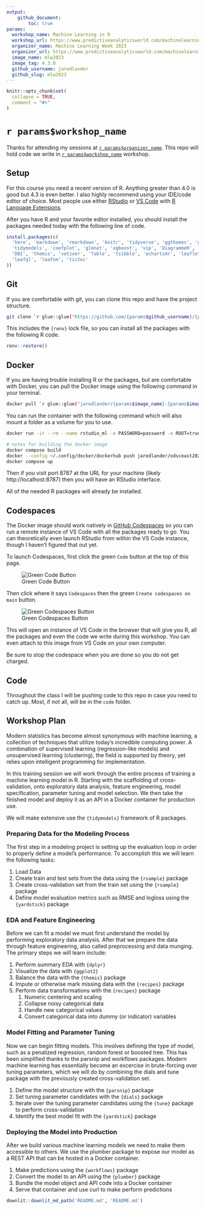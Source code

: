 ```yaml
---
output:
    github_document:
        toc: true
params:
  workshop_name: Machine Learning in R
  workshop_url: https://www.predictiveanalyticsworld.com/machinelearningweek/workshops/machine-learning-with-r/
  organizer_name: Machine Learning Week 2023
  organizer_url: https://www.predictiveanalyticsworld.com/machinelearningweek/
  image_name: mlw2023
  image_tag: 4.3.0
  github_username: jaredlander
  github_slug: mlw2023
---
```


<!-- README.md is generated from README.Rmd. Please edit that file -->

```r
knitr::opts_chunk$set(
  collapse = TRUE,
  comment = "#>"
)
```

# `r params$workshop_name`

<!-- badges: start -->
<!-- badges: end -->

Thanks for attending my sessions at [`r params$organizer_name`](`r params$organizer_url`). This repo will hold code we write in [`r params$workshop_name`](`r params$workshop_url`) workshop.

## Setup

For this course you need a recent version of R. Anything greater than 4.0 is good but 4.3 is even better. I also highly recommend using your IDE/code editor of choice. Most people use either [RStudio](https://www.rstudio.com/products/rstudio/) or [VS Code](https://code.visualstudio.com/) with [R Language Extensions](https://code.visualstudio.com/docs/languages/r).

After you have R and your favorite editor installed, you should install the packages needed today with the following line of code.

```r
install.packages(c(
  'here', 'markdown', 'rmarkdown', 'knitr', 'tidyverse', 'ggthemes', 'ggridges', 
  'tidymodels', 'coefplot', 'glmnet', 'xgboost', 'vip', 'DiagrammeR', 'here', 
  'DBI', 'themis', 'vetiver', 'fable', 'tsibble', 'echarts4r', 'leaflet', 
  'leafgl', 'leafem', 'tictoc'
))
```

## Git

If you are comfortable with git, you can clone this repo and have the project structure.

```sh
git clone `r glue::glue("https://github.com/{params$github_username}/{params$github_slug}.git")`
```

This includes the `{renv}` lock file, so you can install all the packages with the following R code.

```r
renv::restore()
```

## Docker

If you are having trouble installing R or the packages, but are comfortable with Docker, you can pull the Docker image using the following command in your terminal.

```sh
docker pull `r glue::glue("jaredlander/{params$image_name}:{params$image_tag}")`
```

You can run the container with the following command which will also mount a folder as a volume for you to use.

```sh
docker run -it --rm --name rstudio_ml -e PASSWORD=password -e ROOT=true -p 8787:8787 -v $PWD/workshop:/home/rstudio/workshop `r glue::glue("jaredlander/{params$image_name}:{params$image_tag}")`
```

```sh
# notes for building the docker image
docker compose build
docker --config ~/.config/docker/dockerhub push jaredlander/odsceast2023:4.2.3
docker compose up
```

Then if you visit port 8787 at the URL for your machine (likely http://localhost:8787) then you will have an RStudio interface.

All of the needed R packages will already be installed.

## Codespaces

The Docker image should work natively in [GitHub Codespaces](https://github.com/features/codespaces) so you can run a remote instance of VS Code with all the packages ready to go. You can theoretically even launch RStudio from within the VS Code instance, though I haven't figured that out yet.

To launch Codespaces, first click the green `Code` button at the top of this page.

![Green Code Button](images/github-code-button.png)

Then click where it says `Codespaces` then the green `Create codespaces on main` button.

![Green Codespaces Button](images/github-codespaces-button.png)

This will open an instance of VS Code in the browser that will give you R, all the packages and even the code we write during this workshop. You can even attach to this image from VS Code on your own computer.

Be sure to stop the codespace when you are done so you do not get charged.

## Code

Throughout the class I will be pushing code to this repo in case you need to catch up. Most, if not all, will be in the `code` folder.

## Workshop Plan

Modern statistics has become almost synonymous with machine learning, a collection of techniques that utilize today's incredible computing power. A combination of  supervised learning (regression-like models) and unsupervised learning (clustering), the field is supported by theory, yet relies upon intelligent programming for implementation.

In this training session we will work through the entire process of training a machine learning model in R. Starting with the scaffolding of cross-validation, onto exploratory data analysis, feature engineering, model specification, parameter tuning and model selection. We then take the finished model and deploy it as an API in a Docker container for production use.

We will make extensive use the `{tidymodels}` framework of R packages.

### Preparing Data for the Modeling Process

The first step in a modeling project is setting up the evaluation loop in order to properly define a model's performance. To accomplish this we will learn the following tasks:

1. Load Data
1. Create train and test sets from the data using the `{rsample}` package
1. Create cross-validation set from the train set using the `{rsample}` package
1. Define model evaluation metrics such as RMSE and logloss using the `{yardstick}` package

### EDA and Feature Engineering

Before we can fit a model we must first understand the model by performing exploratory data analysis. After that we prepare the data through feature engineering, also called preprocessing and data munging. The primary steps we will learn include:

1. Perform summary EDA with `{dplyr}`
1. Visualize the data with `{ggplot2}`
1. Balance the data with the `{themis}` package
1. Impute or otherwise mark missing data with the `{recipes}` package
1. Perform data transformations with the `{recipes}` package
    1. Numeric centering and scaling
    1. Collapse noisy categorical data
    1. Handle new categorical values
    1. Convert categorical data into dummy (or indicator) variables

### Model Fitting and Parameter Tuning

Now we can begin fitting models. This involves defining the type of model, such as a penalized regression, random forest or boosted tree. This has been simplified thanks to the parsnip and workflows packages. Modern machine learning has essentially become an excercise in brute-forcing over tuning parameters, which we will do by combining the dials and tune package with the previously created cross-validation set.

1. Define the model structure with the `{parsnip}` package
1. Set tuning parameter candidates with the `{dials}` package
1. Iterate over the tuning parameter candidates using the `{tune}` package to perform cross-validation
1. Identify the best model fit with the `{yardstick}` package

### Deploying the Model into Production

After we build various machine learning models we need to make them accessible to others. We use the plumber package to expose our model as a REST API that can be hosted in a Docker container.

1. Make predictions using the `{workflows}` package
1. Convert the model to an API using the `{plumber}` package
1. Bundle the model object and API code into a Docker container
1. Serve that container and use curl to make perform predictions

```r
downlit::downlit_md_path('README.md', 'README.md')
```

